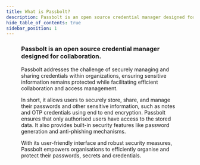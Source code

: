 ```yaml
---
title: What is Passbolt?
description: Passbolt is an open source credential manager designed for collaboration.
hide_table_of_contents: true
sidebar_position: 1
---
```




<a href="https://www.youtube.com/watch?v=XD3lZFyniCE" target="_blank" rel="noopener">
<Figure
  src="/img/help/2024/02/video-tour.png"
  alt="Take the video tour"
  caption="Take the video tour (Youtube)"
/>
</a>

### Passbolt is an open source credential manager designed for collaboration.

Passbolt addresses the challenge of securely managing and sharing credentials within organizations, ensuring
sensitive information remains protected while facilitating efficient collaboration and access management.

In short, it allows users to securely store, share, and manage their passwords and other sensitive information,
such as notes and OTP credentials using end to end encryption. Passbolt ensures that only authorised users have
access to the stored data. It also provides built-in security features like password generation and anti-phishing
mechanisms.

With its user-friendly interface and robust security measures, Passbolt empowers organisations to efficiently
organise and protect their passwords, secrets and credentials.
